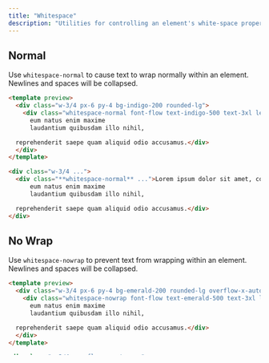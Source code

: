 ```yaml
---
title: "Whitespace"
description: "Utilities for controlling an element's white-space property."
---
```




## Normal

Use `whitespace-normal` to cause text to wrap normally within an element. Newlines and spaces will be collapsed.

```html indigo
<template preview>
  <div class="w-3/4 px-6 py-4 bg-indigo-200 rounded-lg">
    <div class="whitespace-normal font-flow text-indigo-500 text-3xl leading-5">Lorem ipsum dolor sit amet, consectetur adipisicing elit. Omnis quidem itaque beatae, rem tenetur quia iure,
      eum natus enim maxime
      laudantium quibusdam illo nihil,

  reprehenderit saepe quam aliquid odio accusamus.</div>
  </div>
</template>

<div class="w-3/4 ...">
  <div class="**whitespace-normal** ...">Lorem ipsum dolor sit amet, consectetur adipisicing elit. Omnis quidem itaque beatae, rem tenetur quia iure,
      eum natus enim maxime
      laudantium quibusdam illo nihil,

  reprehenderit saepe quam aliquid odio accusamus.</div>
</div>
```

## No Wrap

Use `whitespace-nowrap` to prevent text from wrapping within an element. Newlines and spaces will be collapsed.

```html emerald
<template preview>
  <div class="w-3/4 px-6 py-4 bg-emerald-200 rounded-lg overflow-x-auto">
    <div class="whitespace-nowrap font-flow text-emerald-500 text-3xl leading-5">Lorem ipsum dolor sit amet, consectetur adipisicing elit. Omnis quidem itaque beatae, rem tenetur quia iure,
      eum natus enim maxime
      laudantium quibusdam illo nihil,

  reprehenderit saepe quam aliquid odio accusamus.</div>
  </div>
</template>

<div class="w-3/4 overflow-x-auto ...">
  <div class="**whitespace-nowrap** ...">Lorem ipsum dolor sit amet, consectetur adipisicing elit. Omnis quidem itaque beatae, rem tenetur quia iure,
      eum natus enim maxime
      laudantium quibusdam illo nihil,

  reprehenderit saepe quam aliquid odio accusamus.</div>
</div>
```

## Pre

Use `whitespace-pre` to preserve newlines and spaces within an element. Text will not be wrapped.

```html amber
<template preview>
  <div class="w-3/4 px-6 py-4 bg-amber-200 rounded-lg overflow-x-auto">
    <div class="whitespace-pre font-flow text-amber-500 text-3xl leading-5">Lorem ipsum dolor sit amet, consectetur adipisicing elit. Omnis quidem itaque beatae, rem tenetur quia iure,
      eum natus enim maxime
      laudantium quibusdam illo nihil,

  reprehenderit saepe quam aliquid odio accusamus.</div>
  </div>
</template>

<div class="w-3/4 overflow-x-auto ...">
  <div class="**whitespace-pre** ...">Lorem ipsum dolor sit amet, consectetur adipisicing elit. Omnis quidem itaque beatae, rem tenetur quia iure,
      eum natus enim maxime
      laudantium quibusdam illo nihil,

  reprehenderit saepe quam aliquid odio accusamus.</div>
</div>
```

## Pre Line

Use `whitespace-pre-line` to preserve newlines but not spaces within an element. Text will be wrapped normally.

```html lightBlue
<template preview>
  <div class="w-3/4 px-6 py-4 bg-light-blue-200 rounded-lg">
    <div class="whitespace-pre-line font-flow text-light-blue-500 text-3xl leading-5">Lorem ipsum dolor sit amet, consectetur adipisicing elit. Omnis quidem itaque beatae, rem tenetur quia iure,
      eum natus enim maxime
      laudantium quibusdam illo nihil,

  reprehenderit saepe quam aliquid odio accusamus.</div>
</template>

<div class="w-3/4 ...">
  <div class="**whitespace-pre-line** ...">Lorem ipsum dolor sit amet, consectetur adipisicing elit. Omnis quidem itaque beatae, rem tenetur quia iure,
      eum natus enim maxime
      laudantium quibusdam illo nihil,

  reprehenderit saepe quam aliquid odio accusamus.</div>
</div>
```

## Pre Wrap

Use `whitespace-pre-wrap` to preserve newlines and spaces within an element. Text will be wrapped normally.

```html rose
<template preview>
  <div class="w-3/4 px-6 py-4 bg-rose-200 rounded-lg">
    <div class="whitespace-pre-wrap font-flow text-rose-500 text-3xl leading-5">Lorem ipsum dolor sit amet, consectetur adipisicing elit. Omnis quidem itaque beatae, rem tenetur quia iure,
      eum natus enim maxime
      laudantium quibusdam illo nihil,

  reprehenderit saepe quam aliquid odio accusamus.</div>
</template>

<div class="w-3/4 ...">
  <div class="**whitespace-pre-wrap** ...">Lorem ipsum dolor sit amet, consectetur adipisicing elit. Omnis quidem itaque beatae, rem tenetur quia iure,
      eum natus enim maxime
      laudantium quibusdam illo nihil,

  reprehenderit saepe quam aliquid odio accusamus.</div>
```

## Responsive

To control the whitespace property of an element only at a specific breakpoint, add a `{screen}:` prefix to any existing whitespace utility. For example, adding the class `md:whitespace-pre` to an element would apply the `whitespace-pre` utility at medium screen sizes and above.

```html
<div class="whitespace-normal **md:whitespace-pre** ...">
<!-- ... -->
</div>
```

Для получения дополнительной информации о функциях адаптивного дизайна Tailwind ознакомьтесь с документацией [Адаптивного дизайна](/docs/responsive-design).

## Кастомизация

### Варианты

<Variants plugin="whitespace" />

### Отключение

<Disabling plugin="whitespace" />
